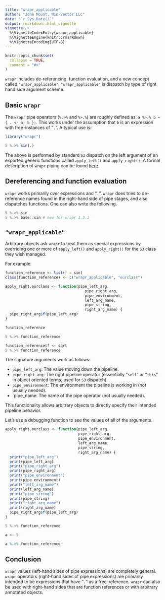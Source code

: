 ```yaml
---
title: "wrapr_applicable"
author: "John Mount, Win-Vector LLC"
date: "`r Sys.Date()`"
output: rmarkdown::html_vignette
vignette: >
  %\VignetteIndexEntry{wrapr_applicable}
  %\VignetteEngine{knitr::rmarkdown}
  %\VignetteEncoding{UTF-8}
---
```


```r
knitr::opts_chunk$set(
  collapse = TRUE,
  comment = "#>"
)
```

`wrapr` includes de-referencing, function evaluation, and a new concept called `"wrapr_applicable"`.  `"wrapr_applicable"` is dispatch by type of right hand side argument scheme.

## Basic `wrapr`

The `wrapr` pipe operators (`%.>%` and `%>.%`) are roughly defined as: `a %>.% b ~ { . <- a; b };`.  This works under the assumption that `b` is an expression with free-instances of "`.`".  A typical use is:

```r
library("wrapr")

5 %.>% sin(.)
```

The above is performed by standard `S3` dispatch on the left argument of an exported generic functions called `apply_left()` and `apply_right()`.  A formal description of `wrapr` piping can be found [here](https://github.com/WinVector/wrapr/blob/master/extras/wrapr_pipe.pdf).

## Dereferencing and function evaluation

`wrapr` works primarily over expressions and "`.`".  `wrapr` does tries to de-reference names found in the right-hand side of pipe stages, and also dispatches functions.  One can also write the following.

```r
5 %.>% sin
5 %.>% base::sin # new for wrapr 1.3.1
```

## `"wrapr_applicable"`

Arbitrary objects ask `wrapr` to treat them as special expressions by overriding one or more of `apply_left()` and `apply_right()` for the `S3` class they wish managed.

For example:

```r
function_reference <- list(f = sin)
class(function_reference) <- c("wrapr_applicable", "ourclass")

apply_right.ourclass <- function(pipe_left_arg,
                                    pipe_right_arg,
                                    pipe_environment,
                                    left_arg_name,
                                    pipe_string,
                                    right_arg_name) {
  pipe_right_arg$f(pipe_left_arg)
}

function_reference

5 %.>% function_reference

function_reference$f <- sqrt
5 %.>% function_reference
```

The signature arguments work as follows:

  * `pipe_left_arg`: The value moving down the pipeline.
  * `pipe_right_arg`: The right pipeline operator (essentially "`self`" or "`this`" in object oriented terms, used for `S3` dispatch).
  * `pipe_environment`: The environment the pipeline is working in (not usually needed).
  * `pipe_name\: The name of the pipe operator (not usually needed).

This functionality allows arbitrary objects to directly specify their intended pipeline behavior.

Let's use a debugging function to see the values of all of the arguments.

```r
apply_right.ourclass <- function(pipe_left_arg,
                                 pipe_right_arg,
                                 pipe_environment,
                                 left_arg_name,
                                 pipe_string,
                                 right_arg_name) {
  print("pipe_left_arg")
  print(pipe_left_arg)
  print("pipe_right_arg")
  print(pipe_right_arg)
  print("pipe_environment")
  print(pipe_environment)
  print("left_arg_name")
  print(left_arg_name)
  print("pipe_string")
  print(pipe_string)
  print("right_arg_name")
  print(right_arg_name)
  pipe_right_arg$f(pipe_left_arg)
}

5 %.>% function_reference

a <- 5

a %.>% function_reference
```



## Conclusion

`wrapr` values (left-hand sides of pipe expressions) are completely general.
`wrapr` operators (right-hand sides of pipe expressions) are primarily intended to be expressions that have "`.`" as a free-reference.  `wrapr` can also be used with right-hand sides that are function references or with arbitrary annotated objects.


